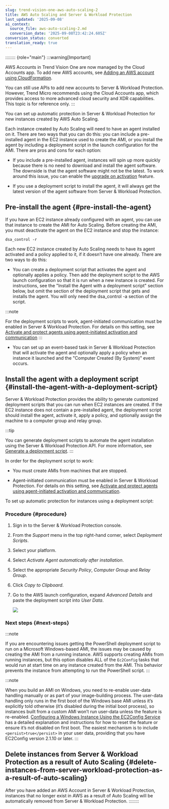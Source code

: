 ```yaml
---
slug: trend-vision-one-aws-auto-scaling-2
title: AWS Auto Scaling and Server & Workload Protection
last_updated: '2025-09-08'
ai_context:
  source_file: aws-auto-scaling-2.md
  conversion_date: '2025-09-08T23:42:24.605Z'
conversion_status: converted
translation_ready: true
---
```


:::::::: {role="main"}
:::warning[Important]

AWS Accounts in Trend Vision One are now managed by the Cloud Accounts app. To add new AWS accounts, see [Adding an AWS account using CloudFormation](adding-aws-account.mdx).

You can still use APIs to add new accounts to Server & Workload Protection. However, Trend Micro recommends using the Cloud Accounts app, which provides access to more advanced cloud security and XDR capabilities. This topic is for reference only.
:::

You can set up automatic protection in Server & Workload Protection for new instances created by AWS Auto Scaling.

Each instance created by Auto Scaling will need to have an agent installed on it. There are two ways that you can do this: you can include a pre-installed agent in the EC2 instance used to create the AMI, or you install the agent by including a deployment script in the launch configuration for the AMI. There are pros and cons for each option:

- If you include a pre-installed agent, instances will spin up more quickly because there is no need to download and install the agent software. The downside is that the agent software might not be the latest. To work around this issue, you can enable the [upgrade on activation](autoupgrade-agents-activation.mdx) feature.

- If you use a deployment script to install the agent, it will always get the latest version of the agent software from Server & Workload Protection.

## Pre-install the agent {#pre-install-the-agent}

If you have an EC2 instance already configured with an agent, you can use that instance to create the AMI for Auto Scaling. Before creating the AMI, you must deactivate the agent on the EC2 instance and stop the instance:

`dsa_control -r`

Each new EC2 instance created by Auto Scaling needs to have its agent activated and a policy applied to it, if it doesn’t have one already. There are two ways to do this:

- You can create a deployment script that activates the agent and optionally applies a policy. Then add the deployment script to the AWS launch configuration so that it is run when a new instance is created. For instructions, see the "Install the Agent with a deployment script" section below, but omit the section of the deployment script that gets and installs the agent. You will only need the dsa_control -a section of the script.

:::note

For the deployment scripts to work, agent-initiated communication must be enabled in Server & Workload Protection. For details on this setting, see [Activate and protect agents using agent-initiated activation and communication](agent-initiated-activation.mdx)
:::

- You can set up an event-based task in Server & Workload Protection that will activate the agent and optionally apply a policy when an instance it launched and the "Computer Created (By System)" event occurs.

## Install the agent with a deployment script {#install-the-agent-with-a-deployment-script}

Server & Workload Protection provides the ability to generate customized deployment scripts that you can run when EC2 instances are created. If the EC2 instance does not contain a pre-installed agent, the deployment script should install the agent, activate it, apply a policy, and optionally assign the machine to a computer group and relay group.

:::tip

You can generate deployment scripts to automate the agent installation using the Server & Workload Protection API. For more information, see [Generate a deployment script](api-generate-agent-deploy.mdx).
:::

In order for the deployment script to work:

- You must create AMIs from machines that are stopped.

- Agent-initiated communication must be enabled in Server & Workload Protection. For details on this setting, see [Activate and protect agents using agent-initiated activation and communication](agent-initiated-activation.mdx).

To set up automatic protection for instances using a deployment script:

### Procedure {#procedure}

1.  Sign in to the Server & Workload Protection console.

2.  From the *Support* menu in the top right-hand corner, select *Deployment Scripts*.

3.  Select your platform.

4.  Select *Activate Agent automatically after installation*.

5.  Select the appropriate *Security Policy*, *Computer Group* and *Relay Group*.

6.  Click *Copy to Clipboard*.

7.  Go to the AWS launch configuration, expand *Advanced Details* and paste the deployment script into *User Data*.

    ![](/images/aws-autoscaling-and-ds-launchconfig_2=29683548-1e58-4790-b9b2-2fe764e16090.webp)

### Next steps {#next-steps}

:::note

If you are encountering issues getting the PowerShell deployment script to run on a Microsoft Windows-based AMI, the issues may be caused by creating the AMI from a running instance. AWS supports creating AMIs from running instances, but this option disables ALL of the `Ec2Config` tasks that would run at start time on any instance created from the AMI. This behavior prevents the instance from attempting to run the PowerShell script.
:::

:::note

When you build an AMI on Windows, you need to re-enable user-data handling manually or as part of your image-building process. The user-data handling only runs in the first boot of the Windows base AMI unless it’s explicitly told otherwise (it’s disabled during the initial boot process), so instances built from a custom AMI won’t run user-data unless the feature is re-enabled. [Configuring a Windows Instance Using the EC2Config Service](https://docs.aws.amazon.com/AWSEC2/latest/WindowsGuide/ec2config-service.mdx) has a detailed explanation and instructions for how to reset the feature or ensure it’s not disabled on first boot. The easiest mechanism is to include `<persist>true</persist>` in your user data, providing that you have EC2Config version 2.1.10 or later.
:::

## Delete instances from Server & Workload Protection as a result of Auto Scaling {#delete-instances-from-server-workload-protection-as-a-result-of-auto-scaling}

After you have added an AWS Account in Server & Workload Protection, instances that no longer exist in AWS as a result of Auto Scaling will be automatically removed from Server & Workload Protection.
::::::::
